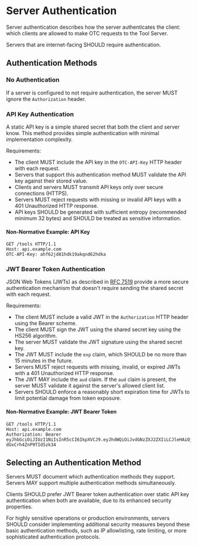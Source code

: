# Server Authentication

Server authentication describes how the server authenticates the client: which clients are allowed to make OTC requests to the Tool Server.

Servers that are internet-facing SHOULD require authentication.

## Authentication Methods

### No Authentication

If a server is configured to not require authentication, the server MUST ignore the `Authorization` header.

### API Key Authentication

A static API key is a simple shared secret that both the client and server know. This method provides simple authentication with minimal implementation complexity.

Requirements:

- The client MUST include the API key in the `OTC-API-Key` HTTP header with each request.
- Servers that support this authentication method MUST validate the API key against their stored value.
- Clients and servers MUST transmit API keys only over secure connections (HTTPS).
- Servers MUST reject requests with missing or invalid API keys with a 401 Unauthorized HTTP response.
- API keys SHOULD be generated with sufficient entropy (recommended minimum 32 bytes) and SHOULD be treated as sensitive information.

#### Non-Normative Example: API Key

```http
GET /tools HTTP/1.1
Host: api.example.com
OTC-API-Key: ahf62jd81hdk19akqnd62hdka
```

### JWT Bearer Token Authentication

JSON Web Tokens (JWTs) as described in [RFC 7519](https://www.rfc-editor.org/rfc/rfc7519) provide a more secure authentication mechanism that doesn't require sending the shared secret with each request.

Requirements:

- The client MUST include a valid JWT in the `Authorization` HTTP header using the Bearer scheme.
- The client MUST sign the JWT using the shared secret key using the HS256 algorithm.
- The server MUST validate the JWT signature using the shared secret key.
- The JWT MUST include the `exp` claim, which SHOULD be no more than 15 minutes in the future.
- Servers MUST reject requests with missing, invalid, or expired JWTs with a 401 Unauthorized HTTP response.
- The JWT MAY include the `aud` claim. If the `aud` claim is present, the server MUST validate it against the server's allowed client list.
- Servers SHOULD enforce a reasonably short expiration time for JWTs to limit potential damage from token exposure.

#### Non-Normative Example: JWT Bearer Token

```http
GET /tools HTTP/1.1
Host: api.example.com
Authorization: Bearer eyJhbGciOiJIUzI1NiIsInR5cCI6IkpXVCJ9.eyJhdWQiOiJvdGNzZXJ2ZXIiLCJleHAiOjE3NDE3MjQyMTl9.FPIFSSUmngbyePKghI54zUJ-dUxCrh4ZnP9TId5zk34
```

## Selecting an Authentication Method

Servers MUST document which authentication methods they support. Servers MAY support multiple authentication methods simultaneously.

Clients SHOULD prefer JWT Bearer token authentication over static API key authentication when both are available, due to its enhanced security properties.

For highly sensitive operations or production environments, servers SHOULD consider implementing additional security measures beyond these basic authentication methods, such as IP allowlisting, rate limiting, or more sophisticated authentication protocols.
